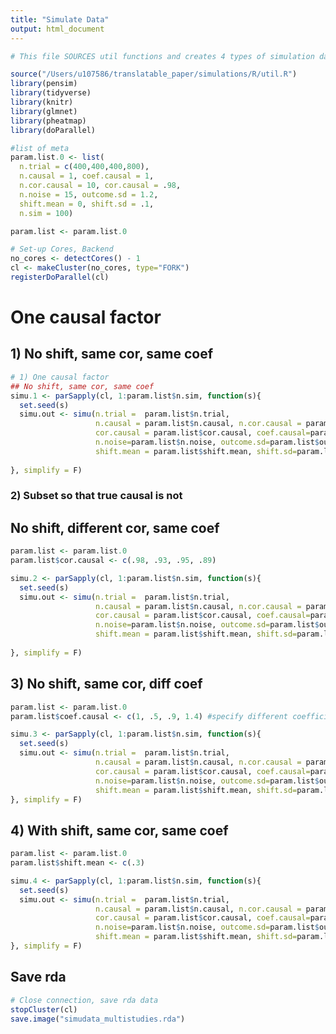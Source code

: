 ```yaml
---
title: "Simulate Data"
output: html_document
---
```


```r

# This file SOURCES util functions and creates 4 types of simulation data 

source("/Users/u107586/translatable_paper/simulations/R/util.R")
library(pensim)
library(tidyverse)
library(knitr)
library(glmnet)
library(pheatmap)
library(doParallel)

#list of meta
param.list.0 <- list(
  n.trial = c(400,400,400,800), 
  n.causal = 1, coef.causal = 1,
  n.cor.causal = 10, cor.causal = .98,
  n.noise = 15, outcome.sd = 1.2,
  shift.mean = 0, shift.sd = .1,
  n.sim = 100)

param.list <- param.list.0

```


```r
# Set-up Cores, Backend
no_cores <- detectCores() - 1            
cl <- makeCluster(no_cores, type="FORK")
registerDoParallel(cl)
```

# One causal factor

## 1) No shift, same cor, same coef

```r

# 1) One causal factor
## No shift, same cor, same coef
simu.1 <- parSapply(cl, 1:param.list$n.sim, function(s){
  set.seed(s)
  simu.out <- simu(n.trial =  param.list$n.trial, 
                   n.causal = param.list$n.causal, n.cor.causal = param.list$n.cor.causal, 
                   cor.causal = param.list$cor.causal, coef.causal=param.list$coef.causal,
                   n.noise=param.list$n.noise, outcome.sd=param.list$outcome.sd,
                   shift.mean = param.list$shift.mean, shift.sd=param.list$shift.sd)
  
}, simplify = F)
```


### 2) Subset so that true causal is not

## No shift, different cor, same coef

```r
param.list <- param.list.0
param.list$cor.causal <- c(.98, .93, .95, .89)

simu.2 <- parSapply(cl, 1:param.list$n.sim, function(s){
  set.seed(s)
  simu.out <- simu(n.trial =  param.list$n.trial, 
                   n.causal = param.list$n.causal, n.cor.causal = param.list$n.cor.causal, 
                   cor.causal = param.list$cor.causal, coef.causal=param.list$coef.causal,
                   n.noise=param.list$n.noise, outcome.sd=param.list$outcome.sd,
                   shift.mean = param.list$shift.mean, shift.sd=param.list$shift.sd)
  
}, simplify = F)
```

## 3) No shift, same cor, diff coef
```r
param.list <- param.list.0
param.list$coef.causal <- c(1, .5, .9, 1.4) #specify different coefficients

simu.3 <- parSapply(cl, 1:param.list$n.sim, function(s){
  set.seed(s)
  simu.out <- simu(n.trial =  param.list$n.trial, 
                   n.causal = param.list$n.causal, n.cor.causal = param.list$n.cor.causal, 
                   cor.causal = param.list$cor.causal, coef.causal=param.list$coef.causal,
                   n.noise=param.list$n.noise, outcome.sd=param.list$outcome.sd,
                   shift.mean = param.list$shift.mean, shift.sd=param.list$shift.sd)
}, simplify = F)
```

## 4) With shift, same cor, same coef

```r
param.list <- param.list.0
param.list$shift.mean <- c(.3)

simu.4 <- parSapply(cl, 1:param.list$n.sim, function(s){
  set.seed(s)
  simu.out <- simu(n.trial =  param.list$n.trial, 
                   n.causal = param.list$n.causal, n.cor.causal = param.list$n.cor.causal, 
                   cor.causal = param.list$cor.causal, coef.causal=param.list$coef.causal,
                   n.noise=param.list$n.noise, outcome.sd=param.list$outcome.sd,
                   shift.mean = param.list$shift.mean, shift.sd=param.list$shift.sd)
}, simplify = F)
```


## Save rda 
```r
# Close connection, save rda data
stopCluster(cl)
save.image("simudata_multistudies.rda")
```

